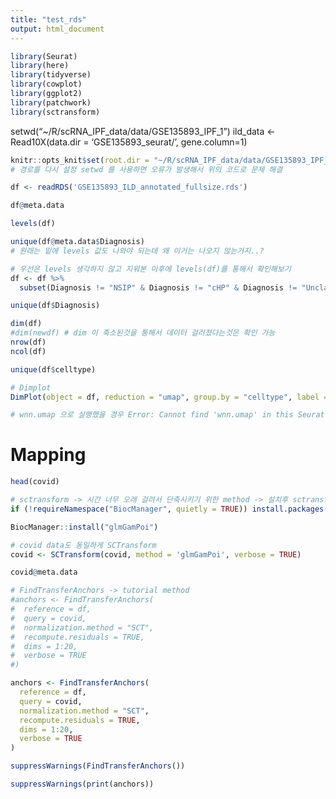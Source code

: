 ```yaml
---
title: "test_rds"
output: html_document
---
```


```r
library(Seurat)
library(here)
library(tidyverse)
library(cowplot)
library(ggplot2)
library(patchwork)
library(sctransform)
```

setwd("~/R/scRNA_IPF_data/data/GSE135893_IPF_1")
ild_data <- Read10X(data.dir = 'GSE135893_seurat/', gene.column=1)
```r
knitr::opts_knit$set(root.dir = "~/R/scRNA_IPF_data/data/GSE135893_IPF_1") 
# 경로를 다시 설정 setwd 를 사용하면 오류가 발생해서 위의 코드로 문제 해결 
```

```r

df <- readRDS('GSE135893_ILD_annotated_fullsize.rds')

```


```r
df@meta.data
```

```r
levels(df)
```
```r
unique(df@meta.data$Diagnosis)
# 원래는 밑에 levels 값도 나와야 되는데 왜 이거는 나오지 않는거지..? 
```
```r
# 우선은 levels 생각하지 않고 지워본 이후에 levels(df)를 통해서 확인해보기
df <- df %>% 
  subset(Diagnosis != "NSIP" & Diagnosis != "cHP" & Diagnosis != "Unclassifiable ILD" & Diagnosis != "sacroidosis")

unique(df$Diagnosis)
```
```r
dim(df)
#dim(newdf) # dim 이 축소된것을 통해서 데이터 걸러졌다는것은 확인 가능 
nrow(df)
ncol(df)


```

```r
unique(df$celltype)
```
```r
# Dimplot 
DimPlot(object = df, reduction = "umap", group.by = "celltype", label = TRUE, label.size = 3, repel = TRUE) + NoLegend() + coord_fixed(ratio = 0.5)

# wnn.umap 으로 실행했을 경우 Error: Cannot find 'wnn.umap' in this Seurat object 라는 오류가 발생해서 umap으로 우선은 실시 
```


# Mapping 
```r
head(covid)
```

```r
# sctransform -> 시간 너무 오래 걸려서 단축시키기 위한 method -> 설치후 sctransform( , method = "glmGamPoi") 이렇게 추가해주기 
if (!requireNamespace("BiocManager", quietly = TRUE)) install.packages("BiocManager")

BiocManager::install("glmGamPoi")
```




```r
# covid data도 동일하게 SCTransform 
covid <- SCTransform(covid, method = 'glmGamPoi', verbose = TRUE)

```

```r
covid@meta.data
```



```r
# FindTransferAnchors -> tutorial method 
#anchors <- FindTransferAnchors(
#  reference = df,
#  query = covid,
#  normalization.method = "SCT",
#  recompute.residuals = TRUE,
#  dims = 1:20,
#  verbose = TRUE
#)

anchors <- FindTransferAnchors(
  reference = df,
  query = covid,
  normalization.method = "SCT",
  recompute.residuals = TRUE,
  dims = 1:20,
  verbose = TRUE
)

suppressWarnings(FindTransferAnchors())


```
```r
suppressWarnings(print(anchors))

```























